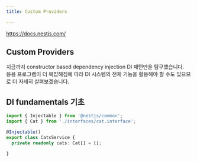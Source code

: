 ```yaml
---
title: Custom Providers

---
```


https://docs.nestjs.com/

## Custom Providers
지금까지  constructor based dependency injection DI 패턴만을 탐구했습니다. <br />
응용 프로그램이 더 복잡해짐에 따라 DI 시스템의 전체 기능을 활용해야 할 수도 있으므로 더 자세히 살펴보겠습니다.

## DI fundamentals 기초
```typescript title="cats.service.ts"
import { Injectable } from '@nestjs/common';
import { Cat } from './interfaces/cat.interface';

@Injectable()
export class CatsService {
  private readonly cats: Cat[] = [];

}
```
